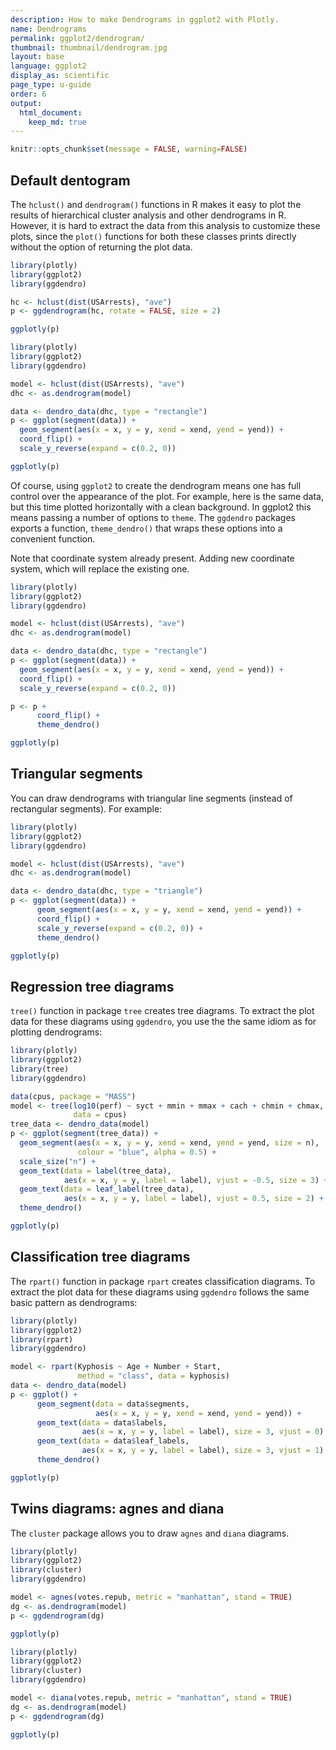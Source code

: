 ```yaml
---
description: How to make Dendrograms in ggplot2 with Plotly.
name: Dendrograms
permalink: ggplot2/dendrogram/
thumbnail: thumbnail/dendrogram.jpg
layout: base
language: ggplot2
display_as: scientific
page_type: u-guide
order: 6
output:
  html_document:
    keep_md: true
---
```


```r
knitr::opts_chunk$set(message = FALSE, warning=FALSE)
```

## Default dentogram

The `hclust()` and `dendrogram()` functions in R makes it easy to plot the results of hierarchical cluster analysis and other dendrograms in R. However, it is hard to extract the data from this analysis to customize these plots, since the `plot()` functions for both these classes prints directly without the option of returning the plot data.


```r
library(plotly)
library(ggplot2)
library(ggdendro)

hc <- hclust(dist(USArrests), "ave")
p <- ggdendrogram(hc, rotate = FALSE, size = 2)

ggplotly(p)
```



```r
library(plotly)
library(ggplot2)
library(ggdendro)

model <- hclust(dist(USArrests), "ave")
dhc <- as.dendrogram(model)

data <- dendro_data(dhc, type = "rectangle")
p <- ggplot(segment(data)) + 
  geom_segment(aes(x = x, y = y, xend = xend, yend = yend)) + 
  coord_flip() + 
  scale_y_reverse(expand = c(0.2, 0))

ggplotly(p)
```

Of course, using `ggplot2` to create the dendrogram means one has full control over the appearance of the plot. For example, here is the same data, but this time plotted horizontally with a clean background. In ggplot2 this means passing a number of options to `theme`. The `ggdendro` packages exports a function, `theme_dendro()` that wraps these options into a convenient function.

Note that coordinate system already present. Adding new coordinate system, which will replace the existing one.

```r
library(plotly)
library(ggplot2)
library(ggdendro)

model <- hclust(dist(USArrests), "ave")
dhc <- as.dendrogram(model)

data <- dendro_data(dhc, type = "rectangle")
p <- ggplot(segment(data)) + 
  geom_segment(aes(x = x, y = y, xend = xend, yend = yend)) + 
  coord_flip() + 
  scale_y_reverse(expand = c(0.2, 0))

p <- p + 
      coord_flip() + 
      theme_dendro()

ggplotly(p)
```


<!--------------------- EXAMPLE BREAK ------------------------->

## Triangular segments
You can draw dendrograms with triangular line segments (instead of rectangular segments). For example:


```r
library(plotly)
library(ggplot2)
library(ggdendro)

model <- hclust(dist(USArrests), "ave")
dhc <- as.dendrogram(model)

data <- dendro_data(dhc, type = "triangle")
p <- ggplot(segment(data)) + 
      geom_segment(aes(x = x, y = y, xend = xend, yend = yend)) + 
      coord_flip() + 
      scale_y_reverse(expand = c(0.2, 0)) +
      theme_dendro()

ggplotly(p)
```

<!--------------------- EXAMPLE BREAK ------------------------->

## Regression tree diagrams

`tree()` function in package `tree` creates tree diagrams. To extract the plot data for these diagrams using `ggdendro`, you use the the same idiom as for plotting dendrograms:

```r
library(plotly)
library(ggplot2)
library(tree)
library(ggdendro)

data(cpus, package = "MASS")
model <- tree(log10(perf) ~ syct + mmin + mmax + cach + chmin + chmax, 
              data = cpus)
tree_data <- dendro_data(model)
p <- ggplot(segment(tree_data)) +
  geom_segment(aes(x = x, y = y, xend = xend, yend = yend, size = n), 
               colour = "blue", alpha = 0.5) +
  scale_size("n") +
  geom_text(data = label(tree_data), 
            aes(x = x, y = y, label = label), vjust = -0.5, size = 3) +
  geom_text(data = leaf_label(tree_data), 
            aes(x = x, y = y, label = label), vjust = 0.5, size = 2) +
  theme_dendro()

ggplotly(p)
```

<!--------------------- EXAMPLE BREAK ------------------------->

## Classification tree diagrams

The `rpart()` function in package `rpart` creates classification diagrams. To extract the plot data for these diagrams using `ggdendro` follows the same basic pattern as dendrograms:

```r
library(plotly)
library(ggplot2)
library(rpart)
library(ggdendro)

model <- rpart(Kyphosis ~ Age + Number + Start, 
               method = "class", data = kyphosis)
data <- dendro_data(model)
p <- ggplot() + 
      geom_segment(data = data$segments, 
                   aes(x = x, y = y, xend = xend, yend = yend)) + 
      geom_text(data = data$labels, 
                aes(x = x, y = y, label = label), size = 3, vjust = 0) +
      geom_text(data = data$leaf_labels, 
                aes(x = x, y = y, label = label), size = 3, vjust = 1) +
      theme_dendro()

ggplotly(p)
```


<!--------------------- EXAMPLE BREAK ------------------------->

## Twins diagrams: agnes and diana

The `cluster` package allows you to draw `agnes` and `diana` diagrams.


```r
library(plotly)
library(ggplot2)
library(cluster)
library(ggdendro)

model <- agnes(votes.repub, metric = "manhattan", stand = TRUE)
dg <- as.dendrogram(model)
p <- ggdendrogram(dg)

ggplotly(p)
```

```r
library(plotly)
library(ggplot2)
library(cluster)
library(ggdendro)

model <- diana(votes.repub, metric = "manhattan", stand = TRUE)
dg <- as.dendrogram(model)
p <- ggdendrogram(dg)

ggplotly(p)
```

<!--------------------- EXAMPLE BREAK ------------------------->
